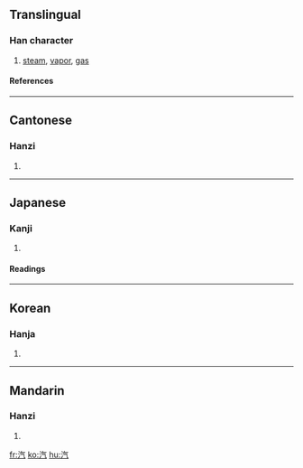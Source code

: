 ==Translingual==
===Han character===
{{Han char|rn=85|rad=水|as=04|sn=7|four=3811<sub>7</sub>|canj=水人一弓 (EOMN)}}
# [[steam]], [[vapor]], [[gas]]
====References====
{{Han ref|kx=0609.060|dkj=17177|dj=1002.030|hdz=31566.040|uh=6C7D|ud=27773|bh=A854|bd=43092}}

----
==Cantonese==
===Hanzi===
{{yue-hanzi|jyut=|y=hei3}}
# {{defn|Cantonese}}

----
==Japanese==
===Kanji===
{{ja-kanji|grade=|rs=水04}}
# {{defn|Japanese}} 
====Readings====
{{ja-readings|on=[[き]] (ki), [[いつ]] (itsu)|kun=[[ゆげ]] (yuge), [[みずけ]] (mizuke)}}

----
==Korean==
===Hanja===
{{ko-hanja|hangeul=[[기]], [[흘]]|eumhun=|rv=gi, heul|mr=ki, hŭl|y=ki, hul}}
# {{defn|Korean}}

----
==Mandarin==
===Hanzi===
{{cmn-hanzi|pin=[[qì]] (qi4)|wg=ch'i<sup>4</sup>}}
# {{defn|Mandarin}}

[[fr:汽]]
[[ko:汽]]
[[hu:汽]]